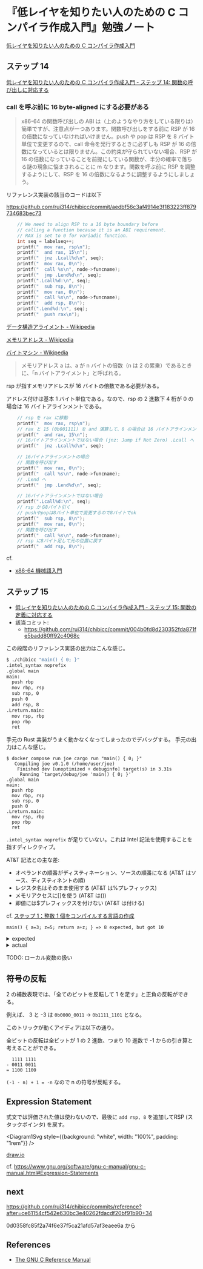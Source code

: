 # 『低レイヤを知りたい人のための C コンパイラ作成入門』勉強ノート

[低レイヤを知りたい人のための C コンパイラ作成入門](https://www.sigbus.info/compilerbook)

## ステップ 14

[低レイヤを知りたい人のための C コンパイラ作成入門 - ステップ 14: 関数の呼び出しに対応する](https://www.sigbus.info/compilerbook#%E3%82%B9%E3%83%86%E3%83%83%E3%83%9714-%E9%96%A2%E6%95%B0%E3%81%AE%E5%91%BC%E3%81%B3%E5%87%BA%E3%81%97%E3%81%AB%E5%AF%BE%E5%BF%9C%E3%81%99%E3%82%8B)

### call を呼ぶ前に 16 byte-aligned にする必要がある

> x86-64 の関数呼び出しの ABI は（上のようなやり方をしている限りは）簡単ですが、注意点が一つあります。関数呼び出しをする前に RSP が 16 の倍数になっていなければいけません。push や pop は RSP を 8 バイト単位で変更するので、call 命令を発行するときに必ずしも RSP が 16 の倍数になっているとは限りません。この約束が守られていない場合、RSP が 16 の倍数になっていることを前提にしている関数が、半分の確率で落ちる謎の現象に悩まされることに m なります。関数を呼ぶ前に RSP を調整するようにして、RSP を 16 の倍数になるように調整するようにしましょう。

リファレンス実装の該当のコードは以下

https://github.com/rui314/chibicc/commit/aedbf56c3af4914e3f183223ff879734683bec73

```c
    // We need to align RSP to a 16 byte boundary before
    // calling a function because it is an ABI requirement.
    // RAX is set to 0 for variadic function.
    int seq = labelseq++;
    printf("  mov rax, rsp\n");
    printf("  and rax, 15\n");
    printf("  jnz .Lcall%d\n", seq);
    printf("  mov rax, 0\n");
    printf("  call %s\n", node->funcname);
    printf("  jmp .Lend%d\n", seq);
    printf(".Lcall%d:\n", seq);
    printf("  sub rsp, 8\n");
    printf("  mov rax, 0\n");
    printf("  call %s\n", node->funcname);
    printf("  add rsp, 8\n");
    printf(".Lend%d:\n", seq);
    printf("  push rax\n");
```

[データ構造アライメント - Wikipedia](https://ja.wikipedia.org/wiki/%E3%83%87%E3%83%BC%E3%82%BF%E6%A7%8B%E9%80%A0%E3%82%A2%E3%83%A9%E3%82%A4%E3%83%A1%E3%83%B3%E3%83%88)

[メモリアドレス - Wikipedia](https://ja.wikipedia.org/wiki/%E3%83%A1%E3%83%A2%E3%83%AA%E3%82%A2%E3%83%89%E3%83%AC%E3%82%B9)

[バイトマシン - Wikipedia](https://ja.wikipedia.org/wiki/%E3%83%90%E3%82%A4%E3%83%88%E3%83%9E%E3%82%B7%E3%83%B3)

> メモリアドレス a は、a が n バイトの倍数（n は 2 の累乗）であるときに、「n バイトアライメント」と呼ばれる。

rsp が指すメモリアドレスが 16 バイトの倍数である必要がある。

アドレス付けは基本 1 バイト単位である。なので、rsp の 2 進数下 4 桁が 0 の場合は 16 バイトアラインメントである。

```c
    // rsp を rax に移動
    printf("  mov rax, rsp\n");
    // rax と 15 (0b001111) を and 演算して、0 の場合は 16 バイトアラインメント
    printf("  and rax, 15\n");
    // 16バイトアラインメントではない場合 (jnz: Jump if Not Zero) .Lcall へ
    printf("  jnz .Lcall%d\n", seq);

    // 16バイトアラインメントの場合
    // 関数を呼び出す
    printf("  mov rax, 0\n");
    printf("  call %s\n", node->funcname);
    // .Lend へ
    printf("  jmp .Lend%d\n", seq);

    // 16バイトアラインメントではない場合
    printf(".Lcall%d:\n", seq);
    // rsp から8バイト引く
    // pushやpopは8バイト単位で変更するので8バイトでok
    printf("  sub rsp, 8\n");
    printf("  mov rax, 0\n");
    // 関数を呼び出す
    printf("  call %s\n", node->funcname);
    // rsp に8バイト足して元の位置に戻す
    printf("  add rsp, 8\n");
```

cf.

- [x86-64 機械語入門](https://zenn.dev/mod_poppo/articles/x86-64-machine-code#add%E5%91%BD%E4%BB%A4)

## ステップ 15

- [低レイヤを知りたい人のための C コンパイラ作成入門 - ステップ 15: 関数の定義に対応する](https://www.sigbus.info/compilerbook#%E3%82%B9%E3%83%86%E3%83%83%E3%83%9715-%E9%96%A2%E6%95%B0%E3%81%AE%E5%AE%9A%E7%BE%A9%E3%81%AB%E5%AF%BE%E5%BF%9C%E3%81%99%E3%82%8B)
- 該当コミット:
  - https://github.com/rui314/chibicc/commit/004b0fd8d230352fda871fe5badd80ff92c4068c

この段階のリファレンス実装の出力はこんな感じ。

```sh
$ ./chibicc "main() { 0; }"
.intel_syntax noprefix
.global main
main:
  push rbp
  mov rbp, rsp
  sub rsp, 0
  push 0
  add rsp, 8
.Lreturn.main:
  mov rsp, rbp
  pop rbp
  ret
```

手元の Rust 実装がうまく動かなくなってしまったのでデバッグする。
手元の出力はこんな感じ。

```
$ docker compose run joe cargo run "main() { 0; }"
   Compiling joe v0.1.0 (/home/user/joe)
    Finished dev [unoptimized + debuginfo] target(s) in 3.31s
     Running `target/debug/joe 'main() { 0; }'`
.global main
main:
  push rbp
  mov rbp, rsp
  sub rsp, 0
  push 0
.Lreturn.main:
  mov rsp, rbp
  pop rbp
  ret
```

`.intel_syntax noprefix` が足りていない。これは Intel 記法を使用することを指すディレクティブ。

AT&T 記法との主な差:

- オペランドの順番がディスティネーション、ソースの順番になる (AT&T はソース、ディスティネントの順)
- レジスタ名はそのまま使用する (AT&T は%プレフィックス)
- メモリアクセスに[]を使う (AT&T は())
- 即値には$プレフィックスを付けない (AT&T は付ける)

cf. [ステップ 1：整数 1 個をコンパイルする言語の作成](https://www.sigbus.info/compilerbook#%E3%82%B9%E3%83%86%E3%83%83%E3%83%971%E6%95%B4%E6%95%B01%E5%80%8B%E3%82%92%E3%82%B3%E3%83%B3%E3%83%91%E3%82%A4%E3%83%AB%E3%81%99%E3%82%8B%E8%A8%80%E8%AA%9E%E3%81%AE%E4%BD%9C%E6%88%90)

`main() { a=3; z=5; return a+z; } => 8 expected, but got 10`

<details>
<summary>expected</summary>

```
$ ./chibicc "main() { a=3; z=5; return a+z; }"
.intel_syntax noprefix
.global main
main:
  push rbp
  mov rbp, rsp
  sub rsp, 16
  lea rax, [rbp-16]
  push rax
  push 3
  pop rdi
  pop rax
  mov [rax], rdi
  push rdi
  add rsp, 8
  lea rax, [rbp-8]
  push rax
  push 5
  pop rdi
  pop rax
  mov [rax], rdi
  push rdi
  add rsp, 8
  lea rax, [rbp-16]
  push rax
  pop rax
  mov rax, [rax]
  push rax
  lea rax, [rbp-8]
  push rax
  pop rax
  mov rax, [rax]
  push rax
  pop rdi
  pop rax
  add rax, rdi
  push rax
  pop rax
  jmp .Lreturn.main
.Lreturn.main:
  mov rsp, rbp
  pop rbp
  ret
```

</details>

<details>
<summary>actual</summary>

```
docker compose run joe cargo run "main() { a=3; z=5; return a+z; }"
   Compiling joe v0.1.0 (/home/user/joe)
    Finished dev [unoptimized + debuginfo] target(s) in 2.08s
     Running `target/debug/joe 'main() { a=3; z=5; return a+z; }'`
.intel_syntax noprefix
.global main
main:
  push rbp
  mov rbp, rsp
  sub rsp, 16
  mov rax, rbp
  sub rax, 0
  push rax
  push 3
  pop rdi
  pop rax
  mov [rax], rdi
  push rdi
  mov rax, rbp
  sub rax, 0
  push rax
  push 5
  pop rdi
  pop rax
  mov [rax], rdi
  push rdi
  mov rax, rbp
  sub rax, 0
  push rax
  pop rax
  mov rax, [rax]
  push rax
  mov rax, rbp
  sub rax, 0
  push rax
  pop rax
  mov rax, [rax]
  push rax
  pop rdi
  pop rax
  add rax, rdi
  push rax
  pop rax
  jmp .Lreturn.main
.Lreturn.main:
  mov rsp, rbp
  pop rbp
  ret
```

</details>

TODO: ローカル変数の扱い

## 符号の反転

2 の補数表現では、「全てのビットを反転して 1 を足す」と正負の反転ができる。

例えば、 3 と -3 は `0b0000_0011` -> `0b1111_1101` となる。

このトリックが動くアイディアは以下の通り。

全ビットの反転は全ビットが 1 の 2 進数、つまり 10 進数で -1 からの引き算と考えることができる。

```
  1111 1111
- 0011 0011
= 1100 1100
```

`(-1 - n) + 1 = -n` なので n の符号が反転する。

## Expression Statement

式文では評価された値は使わないので、最後に `add rsp, 8` を追加してRSP (スタックポインタ) を戻す。


<Diagram1Svg style={{background: "white", width: "100%", padding: "1rem"}} />

[draw.io](https://viewer.diagrams.net/?tags=%7B%7D&highlight=0000ff&edit=_blank&layers=1&nav=1&title=expr_stmt.drawio#R7V1dc6M2FP01zLQPySCJz8fYybbTaWe2uzvT7SM2ik2LwcU4H%2FvrK4FkG6QkshOMMJrJTEAIWVwdHUn3HoSFpqunX4povfwjj3FqQTt%2BstCtBSFECJJ%2FNOWZp7hOnbIokrhOs%2FcJX5MfuE4EPHWbxHjD0uqkMs%2FTMlk3E%2Bd5luF52UiLiiJ%2FbGa7z9O4kbCOFrhRDZrwdR6lWMj2VxKXyzo1gP4%2B%2FVecLJb8l4EX1ldWEc%2FMCt4sozh%2FPEhCdxaaFnle1kerpylOqfWadvn0wtVdxQqclSo3fPvNLv%2F%2BFf25dX98%2Bw9%2BXn%2F%2B9P32ipXyEKVb9sCssuUztwCp95oeltGMJk02ZVSUrKFsck4sX0ZJhgtyDqrzNI3Wm6TKXedYJmn8e%2FScb0teDj%2Bb3JO7WWHAI%2BesPrgo8dOLDwp25iPAw%2FkKl8UzycJuuHLc%2BhaGuSuAgjrhcd%2BCwA%2BuA9cGvueEBKUey7E8aEsYsHIihqHF7qf2ZiYHzNJHWB0eafUvFDeTZV4kP6ixU2bXdktsHpNVGmUEkFHcSprkVQ%2Bs7yryf%2FE0T3PaYkm2xEVCW6LM1yxHiu9LdjjLyzJfsZOC2caWtnJc5OtvUbHAPMt9kqb8Z7I8o9hZ50lWVtZ0J%2BSPAHZqX7uWS554Ss7B%2Fpz80exFOc0zUmMCMFosjjblI96cDJyX%2B4CIpuPAEnaFFSRgZUWMYd0hKwDWzZ0FvZSaI04eyOGCHlbXkHVzUx1Aa%2FKJpUym%2FACxSzeQpQQhv2vK7wp50aTah6W%2FhFRi5zKJ0i%2BEhaNsUVHFslyljBUel0mJv66jOc36SAaLmjkoZ0d7DL2EzZy0631asecyiWOcyeF1HIQrMOLi7gHXmAQfiiqogKrwOByx0vYWPr64KCVPnEUlIYRtFm8EdO5qejpgPUNu%2BpPbcxMemnCd%2FwbX3blWCDiNgYrGXCvwrckNSwl9686zwpAS2J3PaOwVqvwy%2BWxY7j3w8sbKcnx9YmhuADQHQlsrngPisuvJMI5iS9vyph4B5TjS4fGnn0ma5U%2FYAhhV1rULXG6LrE6bVBluBYQR25dNNEVpsiAYuJ1j2oIkgbZQMo%2FSG3ZhRVBSQVCGu4I%2BOua0pdTER67kEZBMWAIkNg%2Byu%2Bq67tu8j7P4hrqeqCHTaLNJ5k0rN%2B1EbFE8f2eXqpO%2F6RVCoez09ukw5y0fA%2FBTUn4%2FOD64i5ztb6Inz402wTH3eb3UIuRx8m0xx68Zgs3zSz5cnD5FcG2xAXlagdOoTB6a9X2lD3%2Bm5LNHEPBRA0GtXls%2FJbvn0HfWKoYAqgnEVjm1EYRyPqzni2uqauY6tP68Y9KdZ44Ctt2hHf%2Bc%2FVlcc8hcKixps46yhs29%2F7Y5n8lcbaoB7oZkAHBd8y6%2FflBQtKK2zWabdc3M6%2B1mSYE%2BWx8sReofav54e4Vy1lqu8gdeySk92Ghd2812xitJaxscWVflflVPh3QbJUEIhE4VSua33XWqwAyStSFCnQY%2FYKPrEwdAgJy3iup6DAzFMfDrBYyBgRibOusACI91ZEicFtqFAKHbpkRHpEQFD4DjdxYCPDbyavxHXfqPoIpXoT%2BHEQeHiQIOzFv1Ek9dvrcKioFrQ3D6EZyegUAod3WaSKDGTIdGy3QKLmHDdLownW6xQCj6dk0sULWp3bFyDnINxWhLMTvhsCYUg6QUYx%2FMplSWgYaSVKCBxktJvqEkbSkJBXrNepAYIUKGYhQpxh8rxUBZsH6McUXIus%2Bb4huFVXmHAUinFYCEzQJUg49uW30TNMvpOPIIRa4apPrGEdQ3qG%2F1DVIIPo6iQ6O34wTn7KehfapQwGkJBSRFddxdkRhZHaRQoN1dod93ZxUVGGeWdaU4omCPnmpZF5lsF7M1GQ3o1FtfMRoX%2BNFqa19L1JdUrsCk3gcT9uYqiy6kom2Zb9gMWpjRs3m6ZOr%2BAV1RkJNAOxT6IrChhKC7WkA5lyjbcV3YmqGcJtvp7s19RxxcXje78Xp06fVw9JbtOFBAi5HtDMHF4oxWtuMY2c4QCE5P2Y5jZDuDY7rRynYcI9sZENPpJttx5DH1n9DPhnkUG3y0kXJXYRF5CV7vN6NTCoNPh15v32d9%2BH3RqYC%2FQdVPdIq7TC4bTLpgBNj2aSjxeVhiX9CZ4yKubGV3XhczGX1Ii8SJ1n7wupJ6O%2Bvrt%2FFp%2FIPUs563nWLYUTjvBaeyzHkfOhIK6Wru6IrL5EEKCnw%2FaFq2%2F%2B08XHFRN8jgb9u0gdezXWW7egqURxmI7kClSpGUvRCZGBwnRB4zl%2FlNLgOeL%2BAC2BJgOK%2FMfN4HDAVJ3uDikIHbJrbT4pA71e3Hm11hhxXjvLLO5bxyVSS5%2FTmrXFG5Y%2BKQQ%2FCR1d18jD4yz%2ByvOwSC0zMO6YkOVhOH1JvpvNFu6%2BspOHAN0%2BnCdLrFIT3Rq2vikMcxDxwr8%2Fj2ixgxRNM30ei2iYAvzqnMG7uKTe2Pd3IjhjoE0Aw%2FOq2yC%2F7bEOhyJ2A7aDqOYbME5W2AAWzGw88sdvBG8fUFbVBystoB2Hw3kN7kDp5SxOoc7%2F3prXeI4tjSYat8ncNuQjwI8nf9DjqmL5mNdRZ288Sw2yAlBIRymu%2BLa6Ah8CT7PQxRQyDYtm8RAf80thER9MtmXlOwCgNJcPusIgKuargoEQEA2qsIfPOyn04eIV%2FFE9mjB%2Bitt%2FuMisDS0%2F002nf8fPOO3xAITk8VgS96EIyKQHOmG%2B07hf6xOlzDdD0ynW4qAl90eRgVwXENPtpNeXk1DNFoSDS6qQgCUdZrVASqTR2OlWK4g%2FKyw74KKgKF%2BW2X8WH0QSoCp18VAX%2BKy4aTNig5XUWAelcRBL1vmmD2PDZ7PbQBwDZ9%2BJg6N5OUGvL4UiSGPrqQf1a0kOvfC1xui%2By68sW9Wtwoo7ti2BHKXhIHklk%2FAKiraf%2BF7HhBxjbt5CqBGOMYplylbdu%2B5SqB6P8%2Fhfpn0fzfRWWtq3nd2%2BkIkGQJXdtKB4Fa0WJ24peymyBeETfzcWRbwntdoeQSN8AAjtOceVPtioToelWvBGYPDJ08kYHee2BwnjDqlYG5PYPR7oERis5yQ3D6EZye6pXQ7IExNKYLR%2FuaaKjgkTdMpwvT6aZeCc0eGO9lHjha5nEM0WhLNLqpV0LR1WrUK6oU44yWYmR%2B5BZojNygWfwRcgPPR9eg9X1WEAanfsAaeDC4tm2BYPZFh82CO1YghAr%2BZYOed6Cn%2BV0OiE6GTetrMujMUpVQ5g7vTqnQjMPTvNpLKPgeF8VsrXNtmVhC70qSxjfxSZXAGeQf%2Fjn82ggUCc3vKkwWioGPYWovPN8VBnoIROueVSSwEzcOXn7h8d0AuD%2B7b8PKRN%2F6yi%2FOUrMZXc99pBu%2F6bM3NL6n8bA5mwuk8odAssI8YZcUclrktKX380HSy5d%2F5DGmOf4H)

cf. https://www.gnu.org/software/gnu-c-manual/gnu-c-manual.html#Expression-Statements

## next

https://github.com/rui314/chibicc/commits/reference?after=ce61154cf542e630bc3e40262fdacdf20bf91b90+34

0d0358fc85f2a74f6e37f5ca21afd57af3eaee6a から

## References

- [The GNU C Reference Manual](https://www.gnu.org/software/gnu-c-manual/gnu-c-manual.html)
